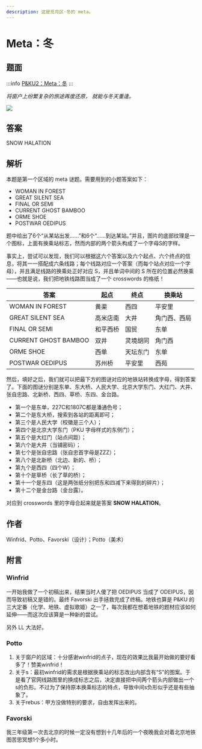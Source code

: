 ```yaml
---
description: 这是觅月区·冬的 meta。
---
```


# Meta：冬

## 题面
:::info
[P\&KU2：Meta：冬](https://pnku2.pkupuzzle.art/#/game/miyue/winter\_meta)
:::

_将窗户上纷繁复杂的旅途再度还原，_
_就能与冬天重逢。_

![](./07-meta-dong.assets/image_1.webp)

## 答案

SNOW HALATION

## 解析

本题是第一个区域的 meta 谜题。需要用到的小题答案如下：

* WOMAN IN FOREST
* GREAT SILENT SEA
* FINAL OR SEMI
* CURRENT GHOST BAMBOO
* ORME SHOE
* POSTWAR OEDIPUS

题中给出了6个“从某站出发……”和6个“……到达某站。”并且，图片的底部纹理是一个图标，上面有换乘站标志，然而内部的两个箭头构成了一个字母S的字样。

事实上，尝试可以发现，我们可以根据这六个答案以及六个起点、六个终点的信息，将其一一搭配成六条线路；每个线路对应一个答案（而每个站点对应一个字母），并且满足线路的换乘处正好对应 S，并且单词中间的 S 所在的位置必然换乘——也就是说，我们把地铁线路图当成了一个 crosswords 的格纸！

| 答案                   | 起点   | 终点   | 换乘站    |
| -------------------- | ---- | ---- | ------ |
| WOMAN IN FOREST      | 黄渠   | 西四   | 平安里    |
| GREAT SILENT SEA     | 高米店南 | 大井   | 角门西、西局 |
| FINAL OR SEMI        | 和平西桥 | 国贸   | 东单     |
| CURRENT GHOST BAMBOO | 双井   | 灵境胡同 | 角门西    |
| ORME SHOE            | 西单   | 天坛东门 | 东单     |
| POSTWAR OEDIPUS      | 苏州桥  | 平安里  | 西苑     |

然后，填好之后，我们就可以把最下方的图谜对应的地铁站转换成字母，得到答案了。下面的图谜分别是东单、东大桥、人民大学、北京大学东门、大红门、大井、张自忠路、北新桥、西四、草桥、东四、金台路。

* 第一个是东单，227C和1807C都是潘通色号；
* 第二个是东大桥，搜索到各站的距离即可；
* 第三个是人民大学（校徽是三个人）；
* 第四个是北京大学东门（PKU 字母样式的东侧门）；
* 第五个是大红门（站点间距）；
* 第六个是大井（当铺密码）；
* 第七个是张自忠路（张自忠首字母是ZZZ）；
* 第八个是北新桥（北边、新的、桥）；
* 第九个是西四（四个W）；
* 第十个是草桥（长了草的桥）；
* 第十一个是东四（这是两张纸分别把东和四减下来得到的碎片）；
* 第十二个是金台路（金台露）。

对应到 crosswords 里的字母合起来就是答案 **SNOW HALATION**。

## 作者

Winfrid、Potto、Favorski（设计）；Potto（美术）

## 附言

### Winfrid

一开始我做了一个初稿出来，结果当时人傻了把 OEDIPUS 当成了 ODEIPUS，因而导致初稿又是错的。最终 Favorski 出手拯救完成了终稿。地铁也算是 P\&KU 的三大定番（化学、地铁、虚拟歌姬）之一了，每次我都在想着地铁的题材应该如何延伸——而这次应该算是一种新的尝试。

另外 LL 大法好。

### Potto

1. 关于窗户的区域：十分感谢winfrid的点子，现在的效果比我最开始做的要好看多了！赞美winfrid！
2. 关于s：最初winfrid的需求是根据换乘站的标志改出内部含有“S”的图案。于是看了官网线路图里的换成标志之后，决定直接把中间两个箭头内部做出一个s的负形。不过为了保持原本换乘标志的特点，导致中间s负形似乎还是有些抽象了。
3. 关于rebus：甲方没做特别的要求，自由发挥出来的。

### Favorski

我三年级第一次去北京的时候一定没有想到十几年后的一个夜晚我会对着北京地铁图苦思冥想1个多小时。

